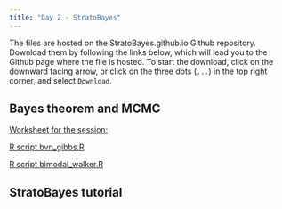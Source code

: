 ```yaml
---
title: "Day 2 - StratoBayes"
---
```


The files are hosted on the StratoBayes.github.io Github repository. Download them by following the links below, which will lead you to the Github page where the file is hosted. To start the download, click on the downward facing arrow, or click on the three dots (`...`) in the top right corner, and select `Download`.

## Bayes theorem and MCMC

[Worksheet for the session:](https://github.com/StratoBayes/StratoBayes.github.io/blob/8bde93d167f58eebcfabb4237ca6133904aff536/files/Bayes%20theorem%20and%20MCMC.docx)

[R script bvn_gibbs.R](https://github.com/StratoBayes/StratoBayes.github.io/blob/8bde93d167f58eebcfabb4237ca6133904aff536/files/data/bvn_gibbs.R)

[R script bimodal_walker.R](https://github.com/StratoBayes/StratoBayes.github.io/blob/8bde93d167f58eebcfabb4237ca6133904aff536/files/data/bimodal_walker.R)


## StratoBayes tutorial

